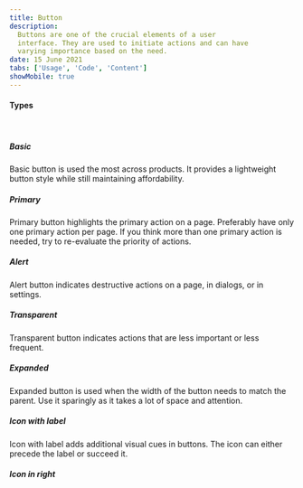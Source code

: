 ```yaml
---
title: Button
description:
  Buttons are one of the crucial elements of a user
  interface. They are used to initiate actions and can have
  varying importance based on the need.
date: 15 June 2021
tabs: ['Usage', 'Code', 'Content']
showMobile: true
---
```


#### Types

<br />

##### Basic

Basic button is used the most across products. It provides a lightweight button style while still maintaining affordability.

<Preview name='basic-button' />

##### Primary

Primary button highlights the primary action on a page. Preferably have only one primary action per page. If you think more than one primary action is needed, try to re-evaluate the priority of actions.

<Preview name='primary-button' />

##### Alert

Alert button indicates destructive actions on a page, in dialogs, or in settings.

<Preview name='alert-button' />

##### Transparent

Transparent button indicates actions that are less important or less frequent.

<Preview name='transparent-button' />

##### Expanded

Expanded button is used when the width of the button needs to match the parent. Use it sparingly as it takes a lot of space and attention.

<Preview name='expanded-button' />

##### Icon with label

Icon with label adds additional visual cues in buttons. The icon can either precede the label or succeed it.

<Preview name='icon-left-button' />

##### Icon in right

<Preview name='icon-right-button' />
